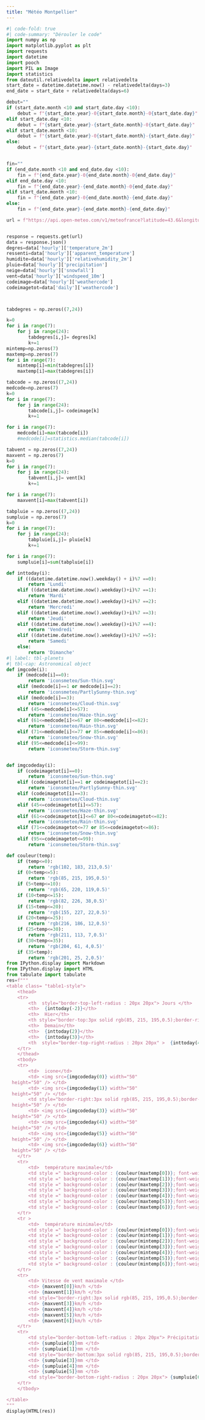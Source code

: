 ```yaml
---
title: "Météo Montpellier"
---
```

```python
#| code-fold: true
#| code-summary: "Dérouler le code"
import numpy as np
import matplotlib.pyplot as plt
import requests
import datetime
import pooch
import PIL as Image
import statistics
from dateutil.relativedelta import relativedelta
start_date = datetime.datetime.now() - relativedelta(days=3)
end_date = start_date + relativedelta(days=6)

debut=""
if (start_date.month <10 and start_date.day <10):
    debut = f"{start_date.year}-0{start_date.month}-0{start_date.day}"
elif start_date.day <10:
    debut = f"{start_date.year}-{start_date.month}-0{start_date.day}"
elif start_date.month <10:
    debut = f"{start_date.year}-0{start_date.month}-{start_date.day}"
else:
    debut = f"{start_date.year}-{start_date.month}-{start_date.day}"


fin=""
if (end_date.month <10 and end_date.day <10):
    fin = f"{end_date.year}-0{end_date.month}-0{end_date.day}"
elif end_date.day <10:
    fin = f"{end_date.year}-{end_date.month}-0{end_date.day}"
elif start_date.month <10:
    fin = f"{end_date.year}-0{end_date.month}-{end_date.day}"
else:
    fin = f"{end_date.year}-{end_date.month}-{end_date.day}"

url = f"https://api.open-meteo.com/v1/meteofrance?latitude=43.6&longitude=3.8833&hourly=temperature_2m,relativehumidity_2m,apparent_temperature,precipitation,rain,snowfall,weathercode,cloudcover,windspeed_10m,windspeed_20m,temperature_20m&daily=weathercode,uv_index_max&timezone=Europe%2FLondon&start_date={debut}&end_date={fin}"


response = requests.get(url)
data = response.json()
degres=data['hourly']['temperature_2m']
ressenti=data['hourly']['apparent_temperature']
humidite=data['hourly']['relativehumidity_2m']
pluie=data['hourly']['precipitation']
neige=data['hourly']['snowfall']
vent=data['hourly']['windspeed_10m']
codeimage=data['hourly']['weathercode']
codeimagetot=data['daily']['weathercode']



tabdegres = np.zeros((7,24))

k=0
for i in range(7):
    for j in range(24):
        tabdegres[i,j]= degres[k]
        k+=1
mintemp=np.zeros(7)
maxtemp=np.zeros(7)
for i in range(7):
    mintemp[i]=min(tabdegres[i])
    maxtemp[i]=max(tabdegres[i])

tabcode = np.zeros((7,24))
medcode=np.zeros(7)
k=0
for i in range(7):
    for j in range(24):
        tabcode[i,j]= codeimage[k]
        k+=1

for i in range(7): 
    medcode[i]=max(tabcode[i])
    #medcode[i]=statistics.median(tabcode[i])

tabvent = np.zeros((7,24))
maxvent = np.zeros(7)
k=0
for i in range(7):
    for j in range(24):
        tabvent[i,j]= vent[k]
        k+=1

for i in range(7): 
    maxvent[i]=max(tabvent[i])

tabpluie = np.zeros((7,24))
sumpluie = np.zeros(7)
k=0
for i in range(7):
    for j in range(24):
        tabpluie[i,j]= pluie[k]
        k+=1

for i in range(7): 
    sumpluie[i]=sum(tabpluie[i])

def inttoday(i):
    if ((datetime.datetime.now().weekday() + i)%7 ==0):
        return 'Lundi'
    elif ((datetime.datetime.now().weekday()+i)%7 ==1):
        return 'Mardi'
    elif ((datetime.datetime.now().weekday()+i)%7 ==2):
        return 'Mercredi'
    elif ((datetime.datetime.now().weekday()+i)%7 ==3):
        return 'Jeudi'
    elif ((datetime.datetime.now().weekday()+i)%7 ==4):
        return 'Vendredi'
    elif ((datetime.datetime.now().weekday()+i)%7 ==5):
        return 'Samedi'
    else:
        return 'Dimanche'
#| label: tbl-planets
#| tbl-cap: Astronomical object
def imgcode(i):
    if (medcode[i]==0):
        return 'iconsmeteo/Sun-thin.svg'
    elif (medcode[i]==1 or medcode[i]==2):
        return 'iconsmeteo/PartlySunny-thin.svg'
    elif (medcode[i]==3):
        return 'iconsmeteo/Cloud-thin.svg'
    elif (45<=medcode[i]<=57):
        return 'iconsmeteo/Haze-thin.svg'
    elif (61<=medcode[i]<=67 or 80<=medcode[i]<=82):
        return 'iconsmeteo/Rain-thin.svg'
    elif (71<=medcode[i]<=77 or 85<=medcode[i]<=86):
        return 'iconsmeteo/Snow-thin.svg'
    elif (95<=medcode[i]<=99):
        return 'iconsmeteo/Storm-thin.svg'


def imgcodeday(i):
    if (codeimagetot[i]==0):
        return 'iconsmeteo/Sun-thin.svg'
    elif (codeimagetot[i]==1 or codeimagetot[i]==2):
        return 'iconsmeteo/PartlySunny-thin.svg'
    elif (codeimagetot[i]==3):
        return 'iconsmeteo/Cloud-thin.svg'
    elif (45<=codeimagetot[i]<=57):
        return 'iconsmeteo/Haze-thin.svg'
    elif (61<=codeimagetot[i]<=67 or 80<=codeimagetot<=82):
        return 'iconsmeteo/Rain-thin.svg'
    elif (71<=codeimagetot<=77 or 85<=codeimagetot<=86):
        return 'iconsmeteo/Snow-thin.svg'
    elif (95<=codeimagetot<=99):
        return 'iconsmeteo/Storm-thin.svg'

def couleur(temp):
    if (temp<=0):
        return 'rgb(102, 183, 213,0.5)'
    if (0<temp<=5):
        return 'rgb(85, 215, 195,0.5)'
    if (5<temp<=10):
        return 'rgb(65, 220, 119,0.5)'
    if (10<temp<=15):
        return 'rgb(82, 226, 38,0.5)'
    if (15<temp<=20):
        return 'rgb(155, 227, 22,0.5)'
    if (20<temp<=25):
        return 'rgb(216, 186, 12,0.5)'
    if (25<temp<=30):
        return 'rgb(211, 113, 7,0.5)'
    if (30<temp<=35):
        return 'rgb(204, 61, 4,0.5)'
    if (35<temp):
        return 'rgb(201, 25, 2,0.5)'
from IPython.display import Markdown
from IPython.display import HTML
from tabulate import tabulate
res=f"""
<table class= "table1-style">
    <thead>
    <tr>  
        <th  style="border-top-left-radius : 20px 20px"> Jours </th>
        <th>  {inttoday(-2)}</th>
        <th>  Hier</th>
        <th style="border-top:3px solid rgb(85, 215, 195,0.5);border-right:3px solid rgb(85, 215, 195,0.5);border-left:3px solid rgb(85, 215, 195,0.5)">  Aujourd'hui</th>
        <th>  Demain</th>
        <th>  {inttoday(2)}</th>
        <th>  {inttoday(3)}</th>
        <th  style="border-top-right-radius : 20px 20px" >  {inttoday(4)}</th>
    </tr>
    </thead>
    <tbody>
    <tr> 
        <td>  icone</td>
        <td> <img src={imgcodeday(0)} width="50"
  height="50" /> </td>
        <td> <img src={imgcodeday(1)} width="50"
  height="50" /> </td>
        <td style="border-right:3px solid rgb(85, 215, 195,0.5);border-left:3px solid rgb(85, 215, 195,0.5)"> <img src={imgcodeday(2)} width="50"
  height="50" /> </td>
        <td> <img src={imgcodeday(3)} width="50"
  height="50" /> </td>
        <td> <img src={imgcodeday(4)} width="50"
  height="50" /> </td>
        <td> <img src={imgcodeday(5)} width="50"
  height="50" /> </td>
        <td> <img src={imgcodeday(6)} width="50"
  height="50" /> </td>
    </tr>
    <tr> 
        <td>  température maximale</td>
        <td style =" background-color : {couleur(maxtemp[0])}; font-weight: bold;" > {maxtemp[0]}°C </td>
        <td style =" background-color : {couleur(maxtemp[1])};font-weight: bold;" > {maxtemp[1]}°C </td>
        <td style =" background-color : {couleur(maxtemp[2])};font-weight: bold;border-right:3px solid rgb(85, 215, 195,0.5);border-left:3px solid rgb(85, 215, 195,0.5)" > {maxtemp[2]}°C </td>
        <td style =" background-color : {couleur(maxtemp[3])};font-weight: bold;" > {maxtemp[3]}°C </td>
        <td style =" background-color : {couleur(maxtemp[4])};font-weight: bold;" > {maxtemp[4]}°C </td>
        <td style =" background-color : {couleur(maxtemp[5])};font-weight: bold;" > {maxtemp[5]}°C </td>
        <td style =" background-color : {couleur(maxtemp[6])};font-weight: bold;" > {maxtemp[6]}°C </td>
    </tr>
    <tr > 
        <td>  température minimale</td>
        <td style =" background-color : {couleur(mintemp[0])};font-weight: bold;" > {mintemp[0]}°C </td>
        <td style =" background-color : {couleur(mintemp[1])};font-weight: bold;" > {mintemp[1]}°C </td>
        <td style =" background-color : {couleur(mintemp[2])};font-weight: bold;border-right:3px solid rgb(85, 215, 195,0.5);border-left:3px solid rgb(85, 215, 195,0.5)" > {mintemp[2]}°C </td>
        <td style =" background-color : {couleur(mintemp[3])};font-weight: bold;" > {mintemp[3]}°C </td>
        <td style =" background-color : {couleur(mintemp[4])};font-weight: bold;" > {mintemp[4]}°C </td>
        <td style =" background-color : {couleur(mintemp[5])};font-weight: bold;" > {mintemp[5]}°C </td>
        <td style =" background-color : {couleur(mintemp[6])};font-weight: bold;" > {mintemp[6]}°C </td>
    </tr>
    <tr> 
        <td> Vitesse de vent maximale </td>
        <td> {maxvent[0]}km/h </td>
        <td> {maxvent[1]}km/h </td>
        <td style="border-right:3px solid rgb(85, 215, 195,0.5);border-left:3px solid rgb(85, 215, 195,0.5)"> {maxvent[2]}km/h </td>
        <td> {maxvent[3]}km/h </td>
        <td> {maxvent[4]}km/h </td>
        <td> {maxvent[5]}km/h </td>
        <td> {maxvent[6]}km/h </td>
    </tr>
    <tr> 
        <td style="border-bottom-left-radius : 20px 20px"> Précipitations </td>
        <td> {sumpluie[0]}mm </td>
        <td> {sumpluie[1]}mm </td>
        <td style="border-bottom:3px solid rgb(85, 215, 195,0.5);border-right:3px solid rgb(85, 215, 195,0.5);border-left:3px solid rgb(85, 215, 195,0.5)"> {sumpluie[2]}mm </td>
        <td> {sumpluie[3]}mm </td>
        <td> {sumpluie[4]}mm </td>
        <td> {sumpluie[5]}mm </td>
        <td style="border-bottom-right-radius : 20px 20px"> {sumpluie[6]}mm </td>
    </tr>
    </tbody>

</table>
"""
display(HTML(res))
```
